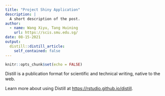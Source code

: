 ```yaml
---
title: "Project Shiny Application"
description: |
  A short description of the post.
author:
  - name: Wang Xiyu, Tang Huining
    url: https://scis.smu.edu.sg/
date: 08-15-2021
output:
  distill::distill_article:
    self_contained: false
---
```



```r
knitr::opts_chunk$set(echo = FALSE)
```

Distill is a publication format for scientific and technical writing, native to the web.

Learn more about using Distill at <https://rstudio.github.io/distill>.


